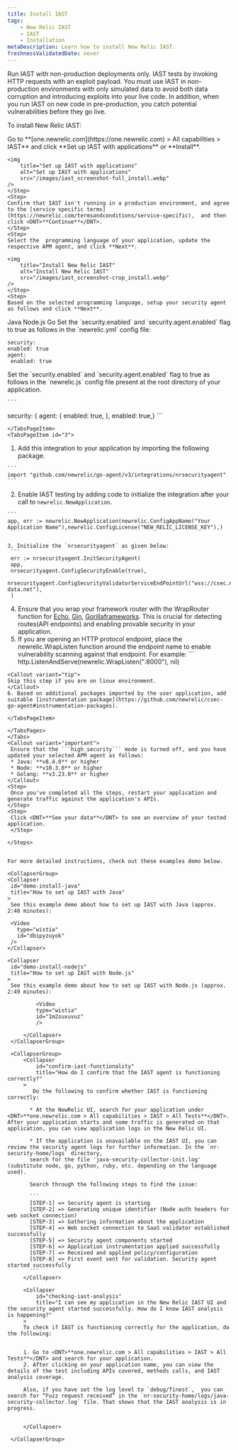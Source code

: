 ```yaml
---
title: Install IAST
tags:
    - New Relic IAST
    - IAST
    - Installation
metaDescription: Learn how to install New Relic IAST.
freshnessValidatedDate: never
---
```


<Callout variant="important">
  Run IAST with non-production deployments only. IAST tests by invoking HTTP requests with an exploit payload. You must use IAST in non-production environments with only simulated data to avoid both data corruption and introducing exploits into your live code. In addition, when you run IAST on new code in pre-production, you catch potential vulnerabilities before they go live.
</Callout>

To install New Relic IAST:

<Steps>
 <Step>
    Go to <DNT>**[one.newrelic.com](https://one.newrelic.com) > All capabilities > IAST**</DNT> and click <DNT>**Set up IAST with applications**</DNT> or <DNT>**Install**</DNT>.

    <img
        title="Set up IAST with applications"
        alt="Set up IAST with applications"
        src="/images/iast_screenshot-full_install.webp"
    />    
    </Step>
    <Step>
    Confirm that IAST isn't running in a production environment, and agree to the [service specific terms](https://newrelic.com/termsandconditions/service-specific),  and then click <DNT>**Continue**</DNT>.    
    </Step>
    <Step>
    Select the  programming language of your application, update the respective APM agent, and click **Next**.

    <img
        title="Install New Relic IAST"
        alt="Install New Relic IAST"
        src="/images/iast_screenshot-crop_install.webp"
    />    
    </Step>
    <Step>
    Based on the selected programming language, setup your security agent as follows and click **Next**.
  <Tabs>
    <TabsBar>
      <TabsBarItem id="1">Java</TabsBarItem>
      <TabsBarItem id="2">Node.js</TabsBarItem>
      <TabsBarItem id="3">Go</TabsBarItem>
    </TabsBar>
    <TabsPages>
    <TabsPageItem id="1">    
   Set the `security.enabled` and `security.agent.enabled` flag to true as follows in the `newrelic.yml` config file:

   ```
   security:
  enabled: true
  agent:
    enabled: true 
   ```
 </TabsPageItem>
    <TabsPageItem id="2">
    Set the `security.enabled` and `security.agent.enabled` flag to true as follows in the `newrelic.js` config file present at the root directory of your application.

    ```
  security: {
  agent: {
    enabled: true,
  },
  enabled: true,}
    ```
    
    
    </TabsPageItem>
    <TabsPageItem id="3">

  1. Add this integration to your application by importing the following package.

    ```
    import "github.com/newrelic/go-agent/v3/integrations/nrsecurityagent"
    ```
  2. Enable IAST testing by adding code to initialize the integration after your call to `newrelic.NewApplication`.

    ```
    app, err := newrelic.NewApplication(newrelic.ConfigAppName("Your Application Name"),newrelic.ConfigLicense("NEW_RELIC_LICENSE_KEY"),)
   ```

  3. Initialize the `nrsecurityagent` as given below:  
    ```
    err := nrsecurityagent.InitSecurityAgent(
    app,
    nrsecurityagent.ConfigSecurityEnable(true),
    nrsecurityagent.ConfigSecurityValidatorServiceEndPointUrl("wss://csec.nr-data.net"),
    )
   ```

  4. Ensure that you wrap your framework router with the WrapRouter function for [Echo](https://pkg.go.dev/github.com/newrelic/go-agent/v3/integrations/nrecho-v4#WrapRouter), [Gin](https://pkg.go.dev/github.com/newrelic/go-agent/v3/integrations/nrgin#WrapRouter), [Gorillaframeworks](https://pkg.go.dev/github.com/newrelic/go-agent/v3/integrations/nrgorilla#WrapRouter). 
  This is crucial for detecting routes(API endpoints) and enabling provable security in your application.
  5. If you are opening an HTTP protocol endpoint, place the  newrelic.WrapListen function around the endpoint name to enable vulnerability scanning against that endpoint. For example:
    ```
    http.ListenAndServe(newrelic.WrapListen(":8000"), nil)
   ```
  <Callout variant="tip">
  Skip this step if you are on linux environment.
  </Callout>
  6. Based on additional packages imported by the user application, add suitable [instrumentation package](https://github.com/newrelic/csec-go-agent#instrumentation-packages).

  </TabsPageItem>

  </TabsPages>
  </Tabs>
  <Callout variant="important">
    Ensure that the ```high_security``` mode is turned off, and you have updated your selected APM agent as follows:
    * Java: **v8.4.0** or higher
    * Node: **v10.3.0** or higher
    * Golang: **v3.23.0** or higher
  </Callout>
  <Step>
    Once you've completed all the steps, restart your application and generate traffic against the application's APIs.  
  </Step>
  <Step>
    Click <DNT>**See your data**</DNT> to see an overview of your tested application.  
    </Step>

  </Steps>


For more detailed instructions, check out these examples demo below.

<CollapserGroup>
  <Collapser
    id="demo-install-java"
    title="How to set up IAST with Java"
  >
    See this example demo about how to set up IAST with Java (approx. 2:48 minutes):

    <Video
      type="wistia"
      id="dbipyzuyok"
    />
  </Collapser>

  <Collapser
    id="demo-install-nodejs"
    title="How to set up IAST with Node.js"
  >
    See this example demo about how to set up IAST with Node.js (approx. 2:49 minutes):

            <Video
            type="wistia"
            id="1m2suxuvuz"
            />

        </Collapser>
    </CollapserGroup>

    <CollapserGroup>
        <Collapser
            id="confirm-iast-functionality"
            title="How do I confirm that the IAST agent is functioning correctly?"
        >
           Do the following to confirm whether IAST is functioning correctly:

          * At the NewRelic UI, search for your application under <DNT>**one.newrelic.com > All capabilities > IAST > All Tests**</DNT>. After your application starts and some traffic is generated on that application, you can view application logs in the New Relic UI.

          * If the application is unavailable on the IAST UI, you can review the security agent logs for further information. In the `nr-security-home/logs` directory, 
          search for the file 'java-security-collector-init.log' (substitute node, go, python, ruby, etc. depending on the language used). 

          Search through the following steps to find the issue:

          ```
          [STEP-1] => Security agent is starting
          [STEP-2] => Generating unique identifier (Node auth headers for web socket connection)
          [STEP-3] => Gathering information about the application
          [STEP-4] => Web socket connection to SaaS validator established successfully
          [STEP-5] => Security agent components started
          [STEP-6] => Application instrumentation applied successfully
          [STEP-7] => Received and applied policy/configuration
          [STEP-8] => First event sent for validation. Security agent started successfully
          ```
        </Collapser>

        <Collapser
            id="checking-iast-analysis"
            title="I can see my application in the New Relic IAST UI and the security agent started successfully. How do I know IAST analysis is happening?"
        >
        To check if IAST is functioning correctly for the application, do the following:

        
        1. Go to <DNT>**one.newrelic.com > All capabilities > IAST > All Tests**</DNT> and search for your application.
        2. After clicking on your application name, you can view the details of the test including APIs covered, methods calls, and IAST analysis coverage.

        Also, if you have set the log level to `debug/finest`,  you can search for “Fuzz request received” in the `nr-security-home/logs/java-security-collector.log` file. That shows that the IAST analysis is in progress.


        </Collapser>

    </CollapserGroup>